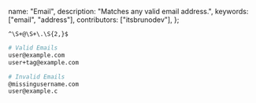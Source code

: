   name: "Email",
  description: "Matches any valid email address.",
  keywords: ["email", "address"],
  contributors: ["itsbrunodev"],
};

```regex
^\S+@\S+\.\S{2,}$
```

```sh
# Valid Emails
user@example.com
user+tag@example.com

# Invalid Emails
@missingusername.com
user@example.c
```
